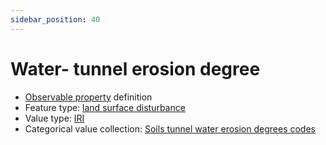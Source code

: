 ```yaml
---
sidebar_position: 40
---
```



# Water- tunnel erosion degree

- [Observable property](/viewers/dawe-vocabs?uri=https://linked.data.gov.au/def/nrm/4528bf7c-5182-49a8-bedc-53c70f5e0dcd) definition
- Feature type: [land surface disturbance](http://linked.data.gov.au/def/tern-cv/7e256d28-e686-4b6a-b64a-ac1b1a8f164d)
- Value type: [IRI](https://w3id.org/tern/ontologies/tern/IRI)
- Categorical value collection: [Soils tunnel water erosion degrees codes](/viewers/dawe-vocabs?uri=https://linked.data.gov.au/def/nrm/b0e01539-05b6-4dc8-8a27-019c8fb5eeec)

<Example
  protocolModule="plot-soil-description"
  observableProperty="https://linked.data.gov.au/def/nrm/4528bf7c-5182-49a8-bedc-53c70f5e0dcd"
/>
